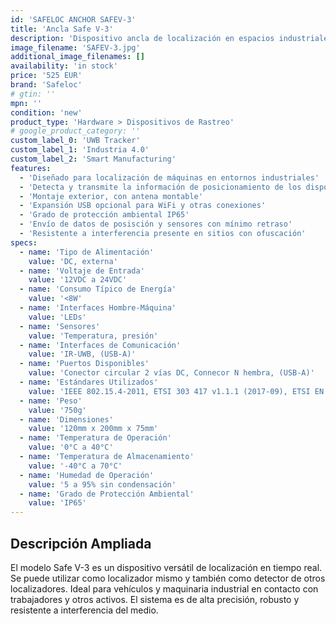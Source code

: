 ```yaml
---
id: 'SAFELOC ANCHOR SAFEV-3'
title: 'Ancla Safe V-3'
description: 'Dispositivo ancla de localización en espacios industriales para sistema de seguridad Safeloc. Funciona como transmisor y receptor de señales de vehículos y estructuras en tiempo real, resistente a interferencia.'
image_filename: 'SAFEV-3.jpg'
additional_image_filenames: []
availability: 'in stock'
price: '525 EUR'
brand: 'Safeloc'
# gtin: ''
mpn: ''
condition: 'new'
product_type: 'Hardware > Dispositivos de Rastreo'
# google_product_category: ''
custom_label_0: 'UWB Tracker'
custom_label_1: 'Industria 4.0'
custom_label_2: 'Smart Manufacturing'
features:
  - 'Diseñado para localización de máquinas en entornos industriales'
  - 'Detecta y transmite la información de posicionamiento de los dispositivos presentes'
  - 'Montaje exterior, con antena montable'
  - 'Expansión USB opcional para WiFi y otras conexiones'
  - 'Grado de protección ambiental IP65'
  - 'Envío de datos de posisción y sensores con mínimo retraso'
  - 'Resistente a interferencia presente en sitios con ofuscación'
specs:
  - name: 'Tipo de Alimentación'
    value: 'DC, externa'
  - name: 'Voltaje de Entrada'
    value: '12VDC a 24VDC'
  - name: 'Consumo Típico de Energía'
    value: '<8W'
  - name: 'Interfaces Hombre-Máquina'
    value: 'LEDs'
  - name: 'Sensores'
    value: 'Temperatura, presión'
  - name: 'Interfaces de Comunicación'
    value: 'IR-UWB, (USB-A)'
  - name: 'Puertos Disponibles'
    value: 'Conector circular 2 vías DC, Connecor N hembra, (USB-A)'
  - name: 'Estándares Utilizados'
    value: 'IEEE 802.15.4-2011, ETSI 303 417 v1.1.1 (2017-09), ETSI EN 301 489-1 (v2.2.3 2019-11)'
  - name: 'Peso'
    value: '750g'
  - name: 'Dimensiones'
    value: '120mm x 200mm x 75mm'
  - name: 'Temperatura de Operación'
    value: '0°C a 40°C'
  - name: 'Temperatura de Almacenamiento'
    value: '-40°C a 70°C'
  - name: 'Humedad de Operación'
    value: '5 a 95% sin condensación'
  - name: 'Grado de Protección Ambiental'
    value: 'IP65'
---
```

## Descripción Ampliada
El modelo Safe V-3 es un dispositivo versátil de localización en tiempo real. Se puede utilizar como localizador mismo y también como detector de otros localizadores. Ideal para vehículos y maquinaria industrial en contacto con trabajadores y otros activos. El sistema es de alta precisión, robusto y resistente a interferencia del medio.